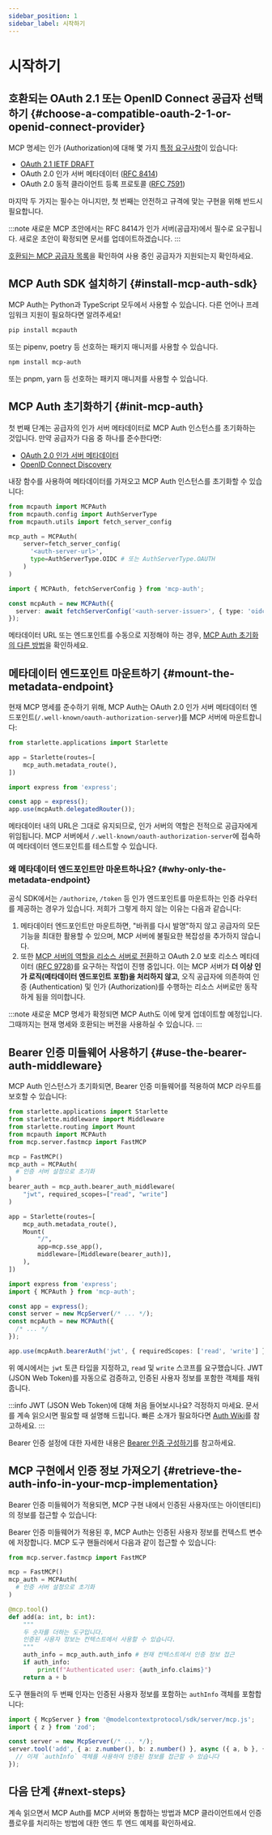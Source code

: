 ```yaml
---
sidebar_position: 1
sidebar_label: 시작하기
---
```



# 시작하기

## 호환되는 OAuth 2.1 또는 OpenID Connect 공급자 선택하기 \{#choose-a-compatible-oauth-2-1-or-openid-connect-provider}

MCP 명세는 인가 (Authorization)에 대해 몇 가지 [특정 요구사항](https://modelcontextprotocol.io/specification/2025-03-26/basic/authorization#1-3-standards-compliance)이 있습니다:

- [OAuth 2.1 IETF DRAFT](https://datatracker.ietf.org/doc/html/draft-ietf-oauth-v2-1-12)
- OAuth 2.0 인가 서버 메타데이터 ([RFC 8414](https://datatracker.ietf.org/doc/html/rfc8414))
- OAuth 2.0 동적 클라이언트 등록 프로토콜 ([RFC 7591](https://datatracker.ietf.org/doc/html/rfc7591))

마지막 두 가지는 필수는 아니지만, 첫 번째는 안전하고 규격에 맞는 구현을 위해 반드시 필요합니다.

:::note
새로운 MCP 초안에서는 RFC 8414가 인가 서버(공급자)에서 필수로 요구됩니다. 새로운 초안이 확정되면 문서를 업데이트하겠습니다.
:::

[호환되는 MCP 공급자 목록](/docs/provider-list)을 확인하여 사용 중인 공급자가 지원되는지 확인하세요.

## MCP Auth SDK 설치하기 \{#install-mcp-auth-sdk}

MCP Auth는 Python과 TypeScript 모두에서 사용할 수 있습니다. 다른 언어나 프레임워크 지원이 필요하다면 알려주세요!

<Tabs groupId="sdk">
<TabItem value="python" label="Python">

```bash
pip install mcpauth
```

또는 pipenv, poetry 등 선호하는 패키지 매니저를 사용할 수 있습니다.

</TabItem>
<TabItem value="node" label="Node.js">

```bash
npm install mcp-auth
```

또는 pnpm, yarn 등 선호하는 패키지 매니저를 사용할 수 있습니다.

</TabItem>
</Tabs>

## MCP Auth 초기화하기 \{#init-mcp-auth}

첫 번째 단계는 공급자의 인가 서버 메타데이터로 MCP Auth 인스턴스를 초기화하는 것입니다. 만약 공급자가 다음 중 하나를 준수한다면:

- [OAuth 2.0 인가 서버 메타데이터](https://datatracker.ietf.org/doc/html/rfc8414)
- [OpenID Connect Discovery](https://openid.net/specs/openid-connect-discovery-1_0.html)

내장 함수를 사용하여 메타데이터를 가져오고 MCP Auth 인스턴스를 초기화할 수 있습니다:

<Tabs groupId="sdk">
<TabItem value="python" label="Python">

```python
from mcpauth import MCPAuth
from mcpauth.config import AuthServerType
from mcpauth.utils import fetch_server_config

mcp_auth = MCPAuth(
    server=fetch_server_config(
      '<auth-server-url>',
      type=AuthServerType.OIDC # 또는 AuthServerType.OAUTH
    )
)
```

</TabItem>
<TabItem value="node" label="Node.js">

```ts
import { MCPAuth, fetchServerConfig } from 'mcp-auth';

const mcpAuth = new MCPAuth({
  server: await fetchServerConfig('<auth-server-issuer>', { type: 'oidc' }), // 또는 'oauth'
});
```

</TabItem>
</Tabs>

메타데이터 URL 또는 엔드포인트를 수동으로 지정해야 하는 경우, [MCP Auth 초기화의 다른 방법](./configure-server/mcp-auth.mdx#other-ways)을 확인하세요.

## 메타데이터 엔드포인트 마운트하기 \{#mount-the-metadata-endpoint}

현재 MCP 명세를 준수하기 위해, MCP Auth는 OAuth 2.0 인가 서버 메타데이터 엔드포인트(`/.well-known/oauth-authorization-server`)를 MCP 서버에 마운트합니다:

<Tabs groupId="sdk">
<TabItem value="python" label="Python">

```python
from starlette.applications import Starlette

app = Starlette(routes=[
    mcp_auth.metadata_route(),
])
```

</TabItem>
<TabItem value="node" label="Node.js">

```ts
import express from 'express';

const app = express();
app.use(mcpAuth.delegatedRouter());
```

</TabItem>
</Tabs>

메타데이터 내의 URL은 그대로 유지되므로, 인가 서버의 역할은 전적으로 공급자에게 위임됩니다. MCP 서버에서 `/.well-known/oauth-authorization-server`에 접속하여 메타데이터 엔드포인트를 테스트할 수 있습니다.

### 왜 메타데이터 엔드포인트만 마운트하나요? \{#why-only-the-metadata-endpoint}

공식 SDK에서는 `/authorize`, `/token` 등 인가 엔드포인트를 마운트하는 인증 라우터를 제공하는 경우가 있습니다. 저희가 그렇게 하지 않는 이유는 다음과 같습니다:

1. 메타데이터 엔드포인트만 마운트하면, "바퀴를 다시 발명"하지 않고 공급자의 모든 기능을 최대한 활용할 수 있으며, MCP 서버에 불필요한 복잡성을 추가하지 않습니다.
2. 또한 [MCP 서버의 역할을 리소스 서버로 전환](https://github.com/modelcontextprotocol/modelcontextprotocol/issues/205)하고 OAuth 2.0 보호 리소스 메타데이터 ([RFC 9728](https://datatracker.ietf.org/doc/html/rfc9728))를 요구하는 작업이 진행 중입니다. 이는 MCP 서버가 **더 이상 인가 로직(메타데이터 엔드포인트 포함)을 처리하지 않고**, 오직 공급자에 의존하여 인증 (Authentication) 및 인가 (Authorization)를 수행하는 리소스 서버로만 동작하게 됨을 의미합니다.

:::note
새로운 MCP 명세가 확정되면 MCP Auth도 이에 맞게 업데이트할 예정입니다. 그때까지는 현재 명세와 호환되는 버전을 사용하실 수 있습니다.
:::

## Bearer 인증 미들웨어 사용하기 \{#use-the-bearer-auth-middleware}

MCP Auth 인스턴스가 초기화되면, Bearer 인증 미들웨어를 적용하여 MCP 라우트를 보호할 수 있습니다:

<Tabs groupId="sdk">
<TabItem value="python" label="Python">

```python
from starlette.applications import Starlette
from starlette.middleware import Middleware
from starlette.routing import Mount
from mcpauth import MCPAuth
from mcp.server.fastmcp import FastMCP

mcp = FastMCP()
mcp_auth = MCPAuth(
  # 인증 서버 설정으로 초기화
)
bearer_auth = mcp_auth.bearer_auth_middleware(
    "jwt", required_scopes=["read", "write"]
)

app = Starlette(routes=[
    mcp_auth.metadata_route(),
    Mount(
        "/",
        app=mcp.sse_app(),
        middleware=[Middleware(bearer_auth)],
    ),
])
```

</TabItem>
<TabItem value="node" label="Node.js">

```ts
import express from 'express';
import { MCPAuth } from 'mcp-auth';

const app = express();
const server = new McpServer(/* ... */);
const mcpAuth = new MCPAuth({
  /* ... */
});

app.use(mcpAuth.bearerAuth('jwt', { requiredScopes: ['read', 'write'] }));
```

</TabItem>
</Tabs>

위 예시에서는 `jwt` 토큰 타입을 지정하고, `read` 및 `write` 스코프를 요구했습니다. JWT (JSON Web Token)를 자동으로 검증하고, 인증된 사용자 정보를 포함한 객체를 채워줍니다.

:::info
JWT (JSON Web Token)에 대해 처음 들어보시나요? 걱정하지 마세요. 문서를 계속 읽으시면 필요할 때 설명해 드립니다. 빠른 소개가 필요하다면 [Auth Wiki](https://auth.wiki/jwt)를 참고하세요.
:::

Bearer 인증 설정에 대한 자세한 내용은 [Bearer 인증 구성하기](./configure-server/bearer-auth.mdx)를 참고하세요.

## MCP 구현에서 인증 정보 가져오기 \{#retrieve-the-auth-info-in-your-mcp-implementation}

Bearer 인증 미들웨어가 적용되면, MCP 구현 내에서 인증된 사용자(또는 아이덴티티)의 정보를 접근할 수 있습니다:

<Tabs groupId="sdk">
<TabItem value="python" label="Python">

Bearer 인증 미들웨어가 적용된 후, MCP Auth는 인증된 사용자 정보를 컨텍스트 변수에 저장합니다. MCP 도구 핸들러에서 다음과 같이 접근할 수 있습니다:

```python
from mcp.server.fastmcp import FastMCP

mcp = FastMCP()
mcp_auth = MCPAuth(
  # 인증 서버 설정으로 초기화
)

@mcp.tool()
def add(a: int, b: int):
    """
    두 숫자를 더하는 도구입니다.
    인증된 사용자 정보는 컨텍스트에서 사용할 수 있습니다.
    """
    auth_info = mcp_auth.auth_info # 현재 컨텍스트에서 인증 정보 접근
    if auth_info:
        print(f"Authenticated user: {auth_info.claims}")
    return a + b
```

</TabItem>
<TabItem value="node" label="Node.js">

도구 핸들러의 두 번째 인자는 인증된 사용자 정보를 포함하는 `authInfo` 객체를 포함합니다:

```ts
import { McpServer } from '@modelcontextprotocol/sdk/server/mcp.js';
import { z } from 'zod';

const server = new McpServer(/* ... */);
server.tool('add', { a: z.number(), b: z.number() }, async ({ a, b }, { authInfo }) => {
  // 이제 `authInfo` 객체를 사용하여 인증된 정보를 접근할 수 있습니다
});
```

</TabItem>
</Tabs>

## 다음 단계 \{#next-steps}

계속 읽으면서 MCP Auth를 MCP 서버와 통합하는 방법과 MCP 클라이언트에서 인증 플로우를 처리하는 방법에 대한 엔드 투 엔드 예제를 확인하세요.

